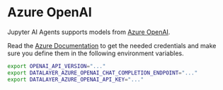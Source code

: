 # Azure OpenAI

Jupyter AI Agents supports models from [Azure OpenAI](https://azure.microsoft.com/en-us/products/ai-services/openai-service).

Read the [Azure Documentation](https://learn.microsoft.com/en-us/azure/ai-services/openai) to get the needed credentials and make sure you define them in the following environment variables.

```bash
export OPENAI_API_VERSION="..."
export DATALAYER_AZURE_OPENAI_CHAT_COMPLETION_ENDPOINT="..."
export DATALAYER_AZURE_OPENAI_API_KEY="..."
```
